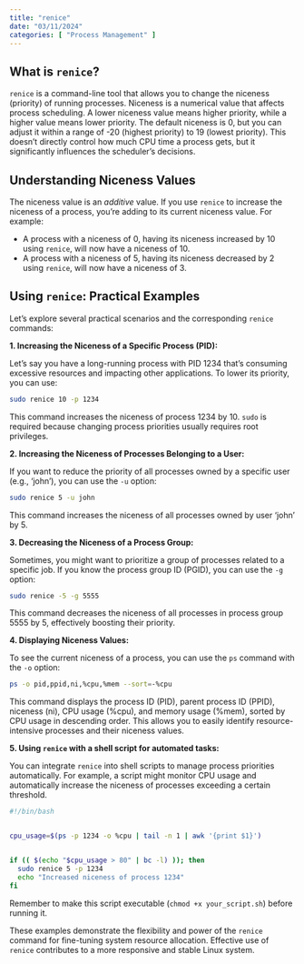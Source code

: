 ```yaml
---
title: "renice"
date: "03/11/2024"
categories: [ "Process Management" ]
---
```

## What is `renice`?

`renice` is a command-line tool that allows you to change the niceness (priority) of running processes. Niceness is a numerical value that affects process scheduling.  A lower niceness value means higher priority, while a higher value means lower priority.  The default niceness is 0, but you can adjust it within a range of -20 (highest priority) to 19 (lowest priority).  This doesn't directly control how much CPU time a process gets, but it significantly influences the scheduler's decisions.

## Understanding Niceness Values

The niceness value is an *additive* value.  If you use `renice` to increase the niceness of a process, you're adding to its current niceness value.  For example:

* A process with a niceness of 0, having its niceness increased by 10 using `renice`, will now have a niceness of 10.
* A process with a niceness of 5, having its niceness decreased by 2 using `renice`, will now have a niceness of 3.


## Using `renice`: Practical Examples

Let's explore several practical scenarios and the corresponding `renice` commands:

**1. Increasing the Niceness of a Specific Process (PID):**

Let's say you have a long-running process with PID 1234 that's consuming excessive resources and impacting other applications.  To lower its priority, you can use:

```bash
sudo renice 10 -p 1234
```

This command increases the niceness of process 1234 by 10.  `sudo` is required because changing process priorities usually requires root privileges.

**2. Increasing the Niceness of Processes Belonging to a User:**

If you want to reduce the priority of all processes owned by a specific user (e.g., 'john'), you can use the `-u` option:

```bash
sudo renice 5 -u john
```

This command increases the niceness of all processes owned by user 'john' by 5.

**3. Decreasing the Niceness of a Process Group:**

Sometimes, you might want to prioritize a group of processes related to a specific job.  If you know the process group ID (PGID), you can use the `-g` option:

```bash
sudo renice -5 -g 5555
```

This command decreases the niceness of all processes in process group 5555 by 5, effectively boosting their priority.

**4. Displaying Niceness Values:**

To see the current niceness of a process, you can use the `ps` command with the `-o` option:


```bash
ps -o pid,ppid,ni,%cpu,%mem --sort=-%cpu
```
This command displays the process ID (PID), parent process ID (PPID), niceness (ni), CPU usage (%cpu), and memory usage (%mem), sorted by CPU usage in descending order. This allows you to easily identify resource-intensive processes and their niceness values.


**5.  Using `renice` with a shell script for automated tasks:**

You can integrate `renice` into shell scripts to manage process priorities automatically.  For example, a script might monitor CPU usage and automatically increase the niceness of processes exceeding a certain threshold.


```bash
#!/bin/bash


cpu_usage=$(ps -p 1234 -o %cpu | tail -n 1 | awk '{print $1}')


if (( $(echo "$cpu_usage > 80" | bc -l) )); then
  sudo renice 5 -p 1234
  echo "Increased niceness of process 1234"
fi
```

Remember to make this script executable (`chmod +x your_script.sh`) before running it.


These examples demonstrate the flexibility and power of the `renice` command for fine-tuning system resource allocation.  Effective use of `renice` contributes to a more responsive and stable Linux system.

